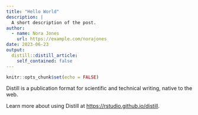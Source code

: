 ```yaml
---
title: "Hello World"
description: |
  A short description of the post.
author:
  - name: Nora Jones
    url: https://example.com/norajones
date: 2023-06-23
output:
  distill::distill_article:
    self_contained: false
---
```



```r
knitr::opts_chunk$set(echo = FALSE)
```

Distill is a publication format for scientific and technical writing, native to the web.

Learn more about using Distill at <https://rstudio.github.io/distill>.


